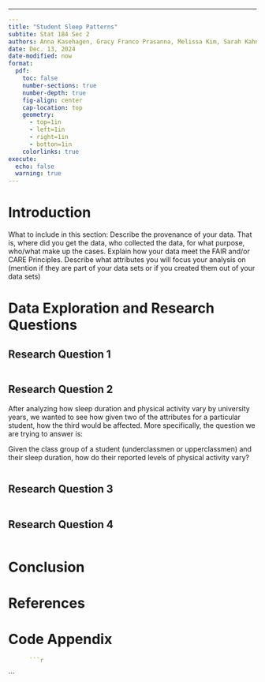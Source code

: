 ------------------------------------------------------------------------

```yaml
---
title: "Student Sleep Patterns"
subtite: Stat 184 Sec 2
authors: Anna Kasehagen, Gracy Franco Prasanna, Melissa Kim, Sarah Kahn
date: Dec. 13, 2024
date-modified: now
format:
  pdf:
    toc: false
    number-sections: true
    number-depth: true
    fig-align: center
    cap-location: top
    geometry:
      - top=1in
      - left=1in
      - right=1in
      - botton=1in
    colorlinks: true
execute:
  echo: false
  warning: true
---
```

# Introduction

What to include in this section: Describe the provenance of your data. That is, where did you get the data, who collected the data, for what purpose, who/what make up the cases. Explain how your data meet the FAIR and/or CARE Principles. Describe what attributes you will focus your analysis on (mention if they are part of your data sets or if you created them out of your data sets)

# Data Exploration and Research Questions

## Research Question 1

```yaml

```

## Research Question 2

After analyzing how sleep duration and physical activity vary by university years, we wanted to see how given two of the attributes for a particular student, how the third would be affected. More specifically, the question we are trying to answer is:

Given the class group of a student (underclassmen or upperclassmen) and their sleep duration, how do their reported levels of physical activity vary?

```yaml

```

## Research Question 3

```yaml

```

## Research Question 4

```yaml

```

# Conclusion

# References

# Code Appendix

```yaml
      ```r
```

\`\`\`
